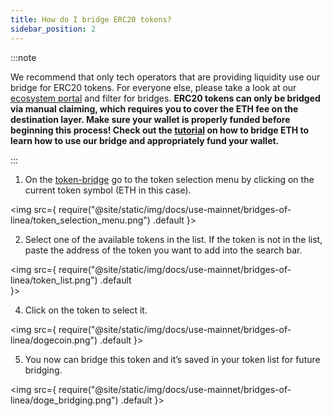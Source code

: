 ```yaml
---
title: How do I bridge ERC20 tokens?
sidebar_position: 2
---
```



:::note

We recommend that only tech operators that are providing liquidity use our bridge for ERC20 tokens. For everyone else, please take a look at our [ecosystem portal](https://linea.build/apps) and filter for bridges.
**ERC20 tokens can only be bridged via manual claiming, which requires you to cover the ETH fee on the destination layer. Make sure your wallet is properly funded before beginning this process! Check out the [tutorial](/use-mainnet/bridges-of-linea/how-to-bridge-eth) on how to bridge ETH to learn how to use our bridge and appropriately fund your wallet.**

:::



1. On the [token-bridge](https://bridge.linea.build/) go to the token selection menu by clicking on the current token symbol (ETH in this case).

<img
  src={
    require("@site/static/img/docs/use-mainnet/bridges-of-linea/token_selection_menu.png")
      .default
  }></img>


2. Select one of the available tokens in the list. If the token is not in the list, paste the address of the token you want to add into the search bar.

<img
  src={
    require("@site/static/img/docs/use-mainnet/bridges-of-linea/token_list.png")
      .default    
  }></img>


4. Click on the token to select it.

<img
  src={
    require("@site/static/img/docs/use-mainnet/bridges-of-linea/dogecoin.png")
      .default
  }></img>


5. You now can bridge this token and it’s saved in your token list for future bridging.

<img
  src={
    require("@site/static/img/docs/use-mainnet/bridges-of-linea/doge_bridging.png")
      .default
  }></img>
